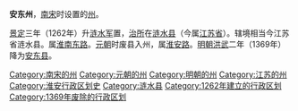 '''安东州'''，[[南宋|南宋]]时设置的[[州|州]]。

[[景定|景定]]三年（1262年）升[[涟水军|涟水军]]置，[[治所|治所]]在[[涟水县|涟水县]]（今属[[江苏省|江苏省]]）。辖境相当今江苏省涟水县。属[[淮南东路|淮南东路]]。[[元朝|元朝]]时废县入州，属[[淮安路|淮安路]]。[[明朝|明朝]][[洪武|洪武]]二年（1369年）降为[[安東縣_(江蘇省)|安东县]]。

{{江苏行政区划小作品}}
[[Category:南宋的州|Category:南宋的州]]
[[Category:元朝的州|Category:元朝的州]]
[[Category:明朝的州|Category:明朝的州]]
[[Category:江苏的州|Category:江苏的州]]
[[Category:淮安行政区划史|Category:淮安行政区划史]]
[[Category:涟水县|Category:涟水县]]
[[Category:1262年建立的行政区划|Category:1262年建立的行政区划]]
[[Category:1369年废除的行政区划|Category:1369年废除的行政区划]]